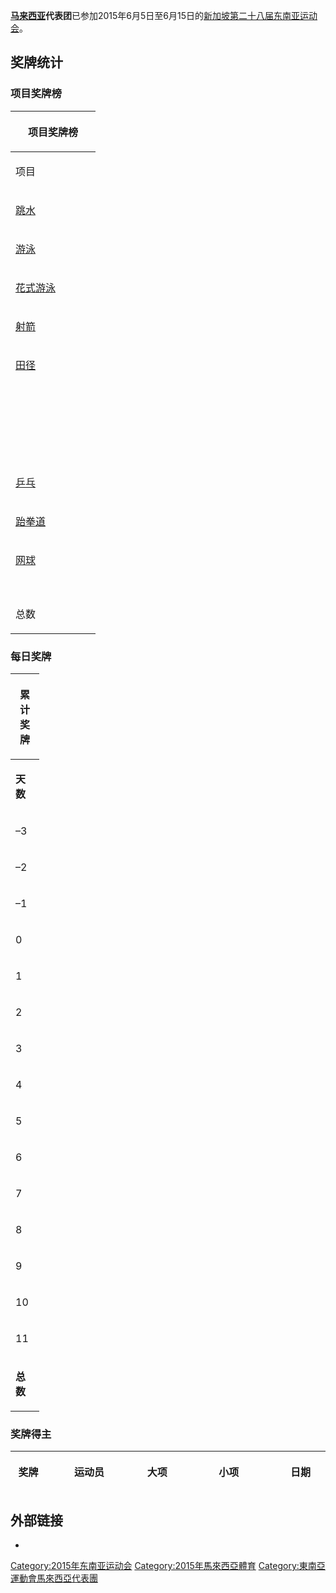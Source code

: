 {{Infobox Country Southeast Asian Games
|NOC=MAS
|games=2015年
|competitors=667
|sports=35
|officials=
|flagbearer=[[梁敏喻|梁敏喻]]（[[2015年东南亚运动会跳水比赛|跳水]]）
|gold=62
|silver=58
|bronze=66
|total=186
|rank=4
}}
'''[[马来西亚|马来西亚]]代表团'''已参加2015年6月5日至6月15日的[[新加坡|新加坡]][[2015年东南亚运动会|第二十八届东南亚运动会]]。

== 奖牌统计 ==
===项目奖牌榜===
{| class="wikitable" style="font-size:90%; text-align:center;"
!colspan=5|项目奖牌榜
|-
! width=120|项目
!scope="col" width=30 style="background:#F7F6A8;"|{{Gold01}}
!scope="col" width=30 style="background:#DCE5E5;"|{{Silver02}}
!scope="col" width=30 style="background:#FFDAB9;"|{{Bronze03}}
! width=30|总数
! width=30|排名
|-
|align=left|[[2015年东南亚运动会跳水比赛|跳水]]
| style="background:#F7F6A8;" |8
| style="background:#DCE5E5;" |3
| style="background:#FFDAB9;" |0
|'''11'''
|1
|-
|align=left|[[2015年东南亚运动会游泳比赛|游泳]]
| style="background:#F7F6A8;" |3
| style="background:#DCE5E5;" |4
| style="background:#FFDAB9;" |4
|'''11'''
|3
|-
|align=left|[[2015年东南亚运动会花式游泳比赛|花式游泳]]
| style="background:#F7F6A8;" |1
| style="background:#DCE5E5;" |2
| style="background:#FFDAB9;" |0
|'''3'''
|2
|- 
|align=left|[[2015年东南亚运动会射箭比赛|射箭]]
|style="background:#F7F6A8;" |5
|style="background:#DCE5E5;" |3
|style="background:#FFDAB9;" |2
|'''10'''
|1
|-
|align=left|[[2015年东南亚运动会田径比赛|田径]]
| style="background:#F7F6A8;" |3
| style="background:#DCE5E5;" |2
| style="background:#FFDAB9;" |9
|'''14'''
|6
|-
|align=left|{{nowrap|[[2015年东南亚运动会羽毛球比赛|羽球]]}}
| style="background:#F7F6A8;" |2
| style="background:#DCE5E5;" |4
| style="background:#FFDAB9;" |2
|'''8'''
|2
|-
|align=left|{{nowrap|[[2015年东南亚运动会篮球比赛|篮球]]}}
| style="background:#F7F6A8;" |1
| style="background:#DCE5E5;" |0
| style="background:#FFDAB9;" |0
|'''1'''
|1
|-
|align=left|{{nowrap|[[2015年东南亚运动会台球比赛|台球]]}}
| style="background:#F7F6A8;" |2
| style="background:#DCE5E5;" |-
| style="background:#FFDAB9;" |-
|'''2'''
|3
|-
|align=left|{{nowrap|[[2015年东南亚运动会保龄球比赛|保龄球]]}}
| style="background:#F7F6A8;" |5
| style="background:#DCE5E5;" |1
| style="background:#FFDAB9;" |4
|'''10'''
|1
|-
|align=left|{{nowrap|[[2015年东南亚运动会自由车比赛|自由车]]}}
| style="background:#F7F6A8;" |2
| style="background:#DCE5E5;" |0
| style="background:#FFDAB9;" |3
|'''5'''
|1
|-
|align=left|{{nowrap|[[2015年东南亚运动会马术比赛|马术]]}}
| style="background:#F7F6A8;" |1
| style="background:#DCE5E5;" |1
| style="background:#FFDAB9;" |1
|'''3'''
|3
|-
|align=left|{{nowrap|[[2015年东南亚运动会击剑比赛|击剑]]}}
| style="background:#F7F6A8;" |0
| style="background:#DCE5E5;" |0
| style="background:#FFDAB9;" |2
|'''2'''
|6
|-
|align=left|{{nowrap|[[2015年东南亚运动会曲棍球比赛|曲棍球]]}}
| style="background:#F7F6A8;" |2
| style="background:#DCE5E5;" |0
| style="background:#FFDAB9;" |0
|'''2'''
|1
|-
|align=left|{{nowrap|[[2015年东南亚运动会法式滚球比赛|法式滚球]]}}
| style="background:#F7F6A8;" |0
| style="background:#DCE5E5;" |0
| style="background:#FFDAB9;" |1
|'''1'''
|3
|-
|align=left|{{nowrap|[[2015年东南亚运动会体操比赛|竞技体操]]}}
| style="background:#F7F6A8;" |3
| style="background:#DCE5E5;" |3
| style="background:#FFDAB9;" |3
|'''9'''
|2
|-
|align=left|{{nowrap|[[2015年东南亚运动会体操比赛|韵律操]]}}
| style="background:#F7F6A8;" |2
| style="background:#DCE5E5;" |1
| style="background:#FFDAB9;" |0
|'''3'''
|1
|-
|align=left|{{nowrap|[[2015年东南亚运动会柔道比赛|柔道]]}}
| style="background:#F7F6A8;" |0
| style="background:#DCE5E5;" |0
| style="background:#FFDAB9;" |5
|'''5'''
|8
|-
|align=left|{{nowrap|[[2015年东南亚运动会英式篮球比赛|英式篮球]]}}
| style="background:#F7F6A8;" |0
| style="background:#DCE5E5;" |1
| style="background:#FFDAB9;" |0
|'''1'''
|2
|-
|align=left|{{nowrap|[[2015年东南亚运动会马来武术比赛|马来武术]]}}
| style="background:#F7F6A8;" |3
| style="background:#DCE5E5;" |2
| style="background:#FFDAB9;" |3
|'''8'''
|3
|-
|align=left|{{nowrap|[[2015年东南亚运动会地掷球比赛|地掷球]]}}
| style="background:#F7F6A8;" |1
| style="background:#DCE5E5;" |3
| style="background:#FFDAB9;" |1
|'''5'''
|2
|-
|align=left|{{nowrap|[[2015年东南亚运动会赛艇比赛|赛艇]]}}
| style="background:#F7F6A8;" |0
| style="background:#DCE5E5;" |0
| style="background:#FFDAB9;" |1
|'''1'''
|7
|-
|align=left|{{nowrap|[[2015年东南亚运动会橄榄球比赛|橄榄球]]}}
| style="background:#F7F6A8;" |0
| style="background:#DCE5E5;" |1
| style="background:#FFDAB9;" |0
|'''1'''
|4
|-
|align=left|{{nowrap|[[2015年东南亚运动会帆船比赛|帆船]]}}
| style="background:#F7F6A8;" |7
| style="background:#DCE5E5;" |5
| style="background:#FFDAB9;" |2
|'''14'''
|2
|-
|align=left|{{nowrap|[[2015年东南亚运动会藤球比赛|藤球]]}}
| style="background:#F7F6A8;" |1
| style="background:#DCE5E5;" |2
| style="background:#FFDAB9;" |2
|'''5'''
|3
|-
|align=left|{{nowrap|[[2015年东南亚运动会射击比赛|射击]]}}
| style="background:#F7F6A8;" |2
| style="background:#DCE5E5;" |8
| style="background:#FFDAB9;" |6
|'''16'''
|4
|-
|align=left|{{nowrap|[[2015年东南亚运动会壁球比赛|壁球]]}}
| style="background:#F7F6A8;" |4
| style="background:#DCE5E5;" |2
| style="background:#FFDAB9;" |0
|'''6'''
|1
|-
|align=left|[[2015年东南亚运动会乒乓比赛|乒乓]]
| style="background:#F7F6A8;" |0
| style="background:#DCE5E5;" |1
| style="background:#FFDAB9;" |3
|'''4'''
|3
|-
|align=left|[[2015年东南亚运动会跆拳道比赛|跆拳道]]
| style="background:#F7F6A8;" |0
| style="background:#DCE5E5;" |3
| style="background:#FFDAB9;" |3
|'''6'''
|5
|-
|align=left|[[2015年东南亚运动会网球比赛|网球]]
| style="background:#F7F6A8;" |0
| style="background:#DCE5E5;" |0
| style="background:#FFDAB9;" |2
|'''2'''
|4
|-
|align=left|{{nowrap|[[2015年东南亚运动会铁人三项比赛|铁人三项]]}}
| style="background:#F7F6A8;" |0
| style="background:#DCE5E5;" |1
| style="background:#FFDAB9;" |0
|'''1'''
|2
|-
|align=left|{{nowrap|[[2015年东南亚运动会滑水比赛|滑水]]}}
| style="background:#F7F6A8;" |2
| style="background:#DCE5E5;" |2
| style="background:#FFDAB9;" |3
|'''7'''
|3
|-
|align=left|{{nowrap|[[2015年东南亚运动会武术比赛|武术]]}}
| style="background:#F7F6A8;" |2
| style="background:#DCE5E5;" |3
| style="background:#FFDAB9;" |4
|'''9'''
|5
|-
|-class="sortbottom"
! 总数 || 66 || 58 || 66  || '''186'''
|}

===每日奖牌===
{| class="wikitable" style="font-size:90%; text-align:center;"
|- style="background:#efefef;"
!colspan=6|'''累计奖牌'''
|-
! width=30 |'''天数'''
! width=90 |'''日期'''
! width=30 style="background:#F7F6A8;" | {{gold01}}
! width=30 style="background:#DCE5E5;" | {{silver02}}
! width=30 style="background:#FFDAB9;" | {{bronze03}}
! width=30 |'''总数'''
|-
|<nowiki>–3</nowiki>
|6月2日
| style="background:#F7F6A8;" |0
| style="background:#DCE5E5;" |0
| style="background:#FFDAB9;" |1
|'''1'''
|-
|<nowiki>–2</nowiki>
|6月3日
| style="background:#F7F6A8;" |0
| style="background:#DCE5E5;" |1
| style="background:#FFDAB9;" |1
|'''2'''
|-
|<nowiki>–1</nowiki>
|6月4日
| style="background:#F7F6A8;" |1
| style="background:#DCE5E5;" |2
| style="background:#FFDAB9;" |1
|'''4'''
|-
|0
|6月5日
| style="background:#F7F6A8;" |0
| style="background:#DCE5E5;" |0
| style="background:#FFDAB9;" |0
|'''0'''
|-
|1
|6月6日
| style="background:#F7F6A8;" |2
| style="background:#DCE5E5;" |4
| style="background:#FFDAB9;" |9
|'''15'''
|-
|2
|6月7日
| style="background:#F7F6A8;" |5
| style="background:#DCE5E5;" |9
| style="background:#FFDAB9;" |4
|'''18'''
|-
|3
|6月8日
| style="background:#F7F6A8;" |7
| style="background:#DCE5E5;" |3
| style="background:#FFDAB9;" |8
|'''18'''
|-
|4
|6月9日
| style="background:#F7F6A8;" |6
| style="background:#DCE5E5;" |7
| style="background:#FFDAB9;" |8
|'''21'''
|-
|5
|6月10日
| style="background:#F7F6A8;" |6
| style="background:#DCE5E5;" |5
| style="background:#FFDAB9;" |7
|'''18'''
|-
|6
|6月11日
| style="background:#F7F6A8;" |5
| style="background:#DCE5E5;" |2
| style="background:#FFDAB9;" |5
|'''12'''
|-
|7
|6月12日
| style="background:#F7F6A8;" |6
| style="background:#DCE5E5;" |7
| style="background:#FFDAB9;" |7
|'''20'''
|-
|8
|6月13日
| style="background:#F7F6A8;" |7
| style="background:#DCE5E5;" |3
| style="background:#FFDAB9;" |9
|'''19'''
|-
|9
|6月14日
| style="background:#F7F6A8;" |14 
| style="background:#DCE5E5;" |10
| style="background:#FFDAB9;" |6
|'''30'''
|-
|10
|6月15日
| style="background:#F7F6A8;" |1
| style="background:#DCE5E5;" |2
| style="background:#FFDAB9;" |1
|'''4'''
|-
|11
|6月16日
| style="background:#F7F6A8;" |2
| style="background:#DCE5E5;" |3
| style="background:#FFDAB9;" |0
|'''5'''
|-
!colspan="2"|'''总数''' || '''62''' || '''58''' || '''66''' || '''186'''
|}

===奖牌得主===
{| class="wikitable sortable" style="font-size:100%; text-align:center;"
|-
! width="60"|奖牌
! width="200"|运动员
! width="100"|大项
! width="220"|小项
! width="100"|日期

|}

==外部链接==
*{{官方网站|http://seagames2015.com |name=第二十八届东南亚运动会}}

{{2015年东南亚运动会国家代表团}}

[[Category:2015年东南亚运动会|Category:2015年东南亚运动会]]
[[Category:2015年馬來西亞體育|Category:2015年馬來西亞體育]]
[[Category:東南亞運動會馬來西亞代表團|Category:東南亞運動會馬來西亞代表團]]